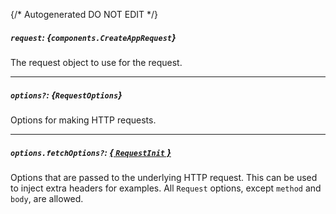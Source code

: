 {/* Autogenerated DO NOT EDIT  */}

##### `request`: *{`components.CreateAppRequest`}*
The request object to use for the request.

<Collapsible openLabel={Labels.showProperties} closeLabel={Labels.hideProperties}>
  <CreateAppRequest />
</Collapsible>

---
##### `options?`: *{`RequestOptions`}*
Options for making HTTP requests.

---
##### `options.fetchOptions?`: [*{ `RequestInit` }*](https://developer.mozilla.org/en-US/docs/Web/API/Request/Request#options)
Options that are passed to the underlying HTTP request. This can be used to inject extra headers for examples. All `Request` options, except `method` and `body`, are allowed.

